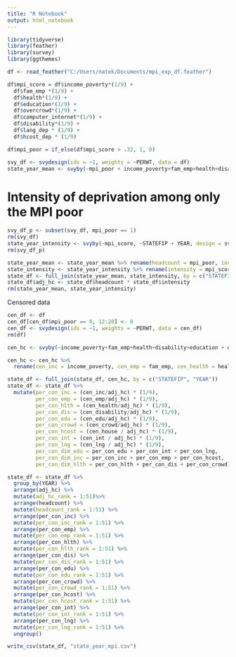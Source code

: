 ```yaml
---
title: "R Notebook"
output: html_notebook
---
```


```r
library(tidyverse)
library(feather)
library(survey)
library(ggthemes)
```




```r
df <- read_feather("C:/Users/natek/Documents/mpi_exp_df.feather")
```

```r
df$mpi_score = df$income_poverty*(1/9) + 
  df$fam_emp *(1/9) + 
  df$health*(1/9) + 
  df$education*(1/9) +
  df$overcrowd*(1/9) +
  df$computer_internet*(1/9) + 
  df$disability*(1/9) +
  df$lang_dep * (1/9) +
  df$hcost_dep * (1/9)

df$mpi_poor = if_else(df$mpi_score > .32, 1, 0)
```

```r
svy_df <- svydesign(ids = ~1, weights = ~PERWT, data = df)
state_year_mean <- svyby(~mpi_poor + income_poverty+fam_emp+health+disability+education + overcrowd+hcost_dep+computer_internet+lang_dep, ~STATEFIP + YEAR, design = svy_df, svymean)
```

# Intensity of deprivation among only the MPI poor
```r
svy_df_p <- subset(svy_df, mpi_poor == 1)
rm(svy_df)
state_year_intensity <- svyby(~mpi_score, ~STATEFIP + YEAR, design = svy_df_p, svymean)
rm(svy_df_p)
```

```r
state_year_mean <- state_year_mean %>% rename(headcount = mpi_poor, inc_inc = income_poverty, inc_emp = fam_emp, inc_health = health, inc_dis = disability, inc_edu = education, inc_crowd = overcrowd, inc_house = hcost_dep, inc_int = computer_internet, inc_lng = lang_dep, se_headcount = se.mpi_poor, se_inc_inc = se.income_poverty, se_inc_emp = se.fam_emp, se_inc_health = se.health, se_inc_dis = se.disability, se_inc_edu = se.education, se_inc_crowd = se.overcrowd, se_inc_house = se.hcost_dep, se_inc_int = se.computer_internet, se_inc_lng = se.lang_dep)
state_intensity <- state_year_intensity %>% rename(intensity = mpi_score, int_se = se)
state_df <- full_join(state_year_mean, state_intensity, by = c("STATEFIP", "YEAR"))
state_df$adj_hc <- state_df$headcount * state_df$intensity
rm(state_year_mean, state_year_intensity)
```

Censored data
```r
cen_df <- df
cen_df[cen_df$mpi_poor == 0, 12:20] <- 0
cen_df <- svydesign(ids = ~1, weights = ~PERWT, data = cen_df)
rm(df)
```

```r
cen_hc <- svyby(~income_poverty+fam_emp+health+disability+education + overcrowd+hcost_dep+computer_internet+lang_dep, ~STATEFIP + YEAR, design = cen_df, svymean)
```

```r
cen_hc <- cen_hc %>%
  rename(cen_inc = income_poverty, cen_emp = fam_emp, cen_health = health, cen_disability = disability, cen_edu = education, cen_crowd = overcrowd, cen_house = hcost_dep, cen_int = computer_internet, cen_lng = lang_dep, se_cen_inc = se.income_poverty, se_cen_emp = se.fam_emp, se_cen_health = se.health, se_cen_disability = se.disability, se_cen_edu = se.education, se_cen_crowd = se.overcrowd, se_cen_house = se.hcost_dep, se_cen_int = se.computer_internet, se_cen_lng = se.lang_dep)
```


```r
state_df <- full_join(state_df, cen_hc, by = c("STATEFIP", "YEAR"))
state_df <- state_df %>%
  mutate(per_con_inc = (cen_inc/adj_hc) * (1/9),
         per_con_emp = (cen_emp/adj_hc) * (1/9),
         per_con_hlth = (cen_health/adj_hc) * (1/9),
         per_con_dis = (cen_disability/adj_hc) * (1/9),
         per_con_edu = (cen_edu/adj_hc) * (1/9),
         per_con_crowd = (cen_crowd/adj_hc) * (1/9),
         per_con_hcost = (cen_house / adj_hc) * (1/9),
         per_con_int = (cen_int / adj_hc) * (1/9),
         per_con_lng = (cen_lng / adj_hc) * (1/9), 
         per_con_dim_edu = per_con_edu + per_con_int + per_con_lng,
         per_con_dim_inc = per_con_inc + per_con_emp + per_con_hcost,
         per_con_dim_hlth = per_con_hlth + per_con_dis + per_con_crowd)
```

```r
state_df <- state_df %>%
  group_by(YEAR) %>%
  arrange(adj_hc) %>%
  mutate(adj_hc_rank = 1:51)%>%
  arrange(headcount) %>%
  mutate(headcount_rank = 1:51) %>%
  arrange(per_con_inc) %>%
  mutate(per_con_inc_rank = 1:51) %>%
  arrange(per_con_emp) %>%
  mutate(per_con_emp_rank = 1:51) %>%
  arrange(per_con_hlth) %>%
  mutate(per_con_hlth_rank = 1:51) %>%
  arrange(per_con_dis) %>%
  mutate(per_con_dis_rank = 1:51) %>%
  arrange(per_con_edu) %>%
  mutate(per_con_edu_rank = 1:51) %>%
  arrange(per_con_crowd) %>%
  mutate(per_con_crowd_rank = 1:51) %>%
  arrange(per_con_hcost) %>%
  mutate(per_con_hcost_rank = 1:51) %>%
  arrange(per_con_int) %>%
  mutate(per_con_int_rank = 1:51) %>%
  arrange(per_con_lng) %>%
  mutate(per_con_lng_rank = 1:51) %>%
  ungroup()
```

```r
write_csv(state_df, "state_year_mpi.csv")
```
